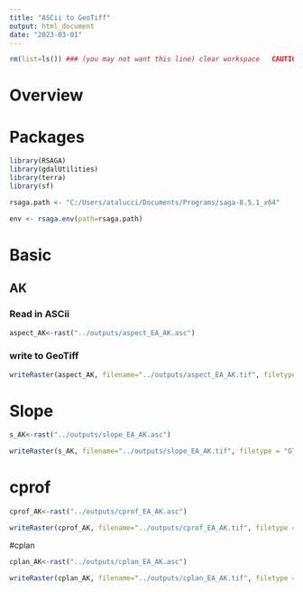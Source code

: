 ```yaml
---
title: "ASCii to GeoTiff"
output: html_document
date: "2023-03-01"
---
```


```r
rm(list=ls()) ### (you may not want this line) clear workspace   CAUTION!!!
```

# Overview


# Packages
```r
library(RSAGA)
library(gdalUtilities)
library(terra)
library(sf)
```

```r
rsaga.path <- "C:/Users/atalucci/Documents/Programs/saga-8.5.1_x64"
```

```r
env <- rsaga.env(path=rsaga.path) 
```
# Basic
## AK
### Read in ASCii
```r
aspect_AK<-rast("../outputs/aspect_EA_AK.asc")
```

### write to GeoTiff
```r
writeRaster(aspect_AK, filename="../outputs/aspect_EA_AK.tif", filetype = "GTiff", overwrite=TRUE)
```

# Slope
```r
s_AK<-rast("../outputs/slope_EA_AK.asc")
```


```r
writeRaster(s_AK, filename="../outputs/slope_EA_AK.tif", filetype = "GTiff", overwrite=TRUE)
```

# cprof
```r
cprof_AK<-rast("../outputs/cprof_EA_AK.asc")
```

```r
writeRaster(cprof_AK, filename="../outputs/cprof_EA_AK.tif", filetype = "GTiff", overwrite=TRUE)
```

#cplan
```r
cplan_AK<-rast("../outputs/cplan_EA_AK.asc")
```


```r
writeRaster(cplan_AK, filename="../outputs/cplan_EA_AK.tif", filetype = "GTiff", overwrite=TRUE)
```
